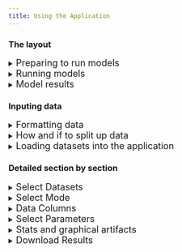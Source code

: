 ```yaml
---
title: Using the Application
---
```


### The layout

<details>

<summary><font size = "4">Preparing to run models</font></summary>

The app components are ordered to go left right / top to bottom, usually in the order you would modify them in a typical workflow. 

At the very top, we have a few buttons. The first is a link to go to the home page (***NOTE TO SELF, may deprecate if move to one page app***), a link to the documentation (this website), and in the right we have the git versions and buttons with links to the git repos. 

![Navigation](/content/images/app_screenshot_top_buttons.png)

In the top left, we have the data upload / select pane. You can browse through existing datasets in the app or upload further datasets. 

![Data browsing and upload section of the app](/content/images/app_screenshot_data.png)

The datasets will do different things depending on which 'mode' is selected. 

![Mode and approach section of the app](/content/images/app_screenshot_mode.png)

To the right, once one or more datasets are selected, options are available in the Data Columns pane. This allows for selection of which columns will be considered in the model run event. Depending on mode and the dataset(s) selected, you will have different options here and your choices will result in different behaviors (see more details in Data Columns section) 

![Data Columns pane](/content/images/app_screenshot_data_columns.png)

To the right of that, you have options for parameterization. Within this pane, you can choose parameters for signal processing,

![Parameters pane: signal processing](/content/images/app_screenshot_signal_processing.png)

parameters specific to the mode, 

![Parameters pane: mode general](/content/images/app_screenshot_general_train_params.png)

and parameters specific to the training/fine-tuning approach.

![Parameters pane: approach](/content/images/app_screenshot_approach_specific_train_params.png)

Once all of these sections have been considered, you can run the particular model event (will vary depending on mode) with the run button. 

![Run button](/content/images/app_screenshot_run.png)

</details>

<details>

<summary><font size = "4">Running models</font></summary>

The run button will execute the model run event based on the parameters provided in the aforementioned sections.

![Run button](/content/images/app_screenshot_run.png)

While the model is running, there is an intermediate app stage where you will be provided live information. The run button will display as a loading icon during training. Jobs cannot be canceled once started (***NOTE: maybe can change if move to single page app?***). To the left of the run button is logging information for the algorithm process.

![Event logs](/content/images/run_in_progress_logs.png)

To the right is a live display of the training loss and validation loss, used to assess the appropriate degree of model fitting and help select a resonable training time or early stopping criterion. 

![Training loss curve](/content/images/run_in_progress_graph.png)

While model training is ongoing, the numner of concurrent tensorflow jobs in the top bar will increment up by one. This is a global value shared between all users currently training models on the server, and exists to help identify if any errors or poor performance could be related to resource contention.

![Concurrent tensorflow jobs](/content/images/run_in_progress_concurrent.png)

Any errors observed during model training will be displayed in the bottom left, accompanied by a banner error. 

![Errors](/content/images/errors.png)

</details>

<details>

<summary><font size = "4">Model results</font></summary>

If the model run event has finished without errors, you can scroll down to see outputs relevant to the mode selected. 

![Completed run](/content/images/run_complete.png)

In the center section are stats and graphical artifacts demonstrating model behaviors and performance. Depending on whether truth ages were provided, this will show a truth vs prediction scatterplot, a histogram, or both if age data are partially provided. Color values will indicate splits if in training or fine tuning mode, or dataset name if in inference mode.

![Stats and graphical artifacts](/content/images/run_complete_stats.png)

While also mentioned as a live feedback source while running models, the completed training loss curve is available in the top right. Note that all embedded visualizations have built in features such as allowing zooming, hovering points for more precise values, and saving views as an image directly. 

![Training loss artifact](/content/images/run_complete_loss_curve.png)

On the left are the parameters used for the completed run. There are also two fields where you can add some descriptive information on the run: a name and a description, which are metadata which are attached to exported objects once provided. 

![Model run configuration](/content/images/run_complete_configuration.png)

On the right are a few options to export model results. The download results button downloads run outputs (model objects, age predictions, metadata, etc), and the upload trianed model (only available after training or fine-tuning) allows for you to upload a model so it is available for subsequent inference or fine-tuning by any lab users. After upload, it will be immediately available for further workflows using that trained model. 

![Outputs](/content/images/run_complete_outputs.png)

</details>

### Inputing data 

<details>

<summary><font size = "4">Formatting data</font></summary>

First, you will need to identify the data that you'd like to work with. The technique specifically accepts both spectroscopy data along with other per-otolith biological or spatiotemporal contextual data. The codebase and app use a fairy primitive string matching protocol, and they both make assumptions about what certain columns do based on naming, so remember:

**What you name columns matters!**

All of the naming conventions are defined at the codebase level, within the file ["constants"](https://github.com/noaa-afsc/ftnirs-ml-codebase/blob/main/ftnirsml/constants.py) within the ML codebase. Here are some examples of a few of them at the time of writing:

* IDNAME = "id"
* RESPONSENAME = "age"
* WN_STRING_NAME = 'wn**'
* SPLITNAME = "split"

This means that the codebase and application will give columns with these names special treatment, and so when preparing data you will need to be very aware when you need to name your dataset with on of these columns. Here are their definitions:

* id: a unique identifier that should be globally unique to the specific otolith. Keeping the id specific to the identity of the otolith is important, as when many datasets are being used for training there are filters within the app to ensure that incidental duplicate values that lead to dataset contamination and comprimised results are not present  The contents are not as important, this could be a path to an image, an integer key, a hash, etc.

* age: this is the response variable, and while it is not necessary to include in every dataset (such as when this is not available and should be predicted with inference in the app), it is needed for model training or fine-tuning. The app will be flexible if the age column is provided but ages are only available for certain rows- for these datasets, mark missing ages as NA.  

* wn\*\*: this is the syntax that wav numbers should correspond to. The app will assume any column with characters containing 'wn' (***note to self, this is a good back end improvement, should just match to start of string***) is a wav number column. The numbers should directly follow the 'wn' prefix, so a value 8000 would be specified as "wn8000". Decimal values are ok, ie wn8000.0023. The wav numbers can be in ascending or decending order but must be consecutive (cannot have other biological/spatiotemporal columns interspersed between them), and where they are located in the dataframe does not matter. (***note to self: test all these assumptions, reduce if more permissive than remembered***)

* split: OPTIONAL: this is defined if you would like to define custom training splits during training. If you do want to define training splits, you must define this columns with the exact categories "training","validation","test" (you may leave out one or two of these as desired). You can also define this column, and within the app still specify app generated splits as desired.

In addition to these specific values, there is also a registry of 'standard variables', which help combine like data between different groups and also contain information about the type of data which help for how the application treats these data types. Here is an example of how these are defined: 

STANDARD_COLUMN_NAMES = {IDNAME:{'data_type':'unq_text'},
        SPLITNAME:{'data_type':'int'},
        'catch_year' : {'data_type':'int'},
        'catch_month': {'data_type': 'int'},
        'catch_day': {'data_type': 'int'},
        'sex' : {'data_type':'categorical'},
        RESPONSENAME : {'data_type':'numeric'},
        'latitude' : {'data_type':'numeric'},
        'longitude' : {'data_type':'numeric'},
        'region': {'data_type': 'categorical'},
        'fish_length': {'data_type': 'numeric'},
        'fish_weight': {'data_type': 'numeric'},
        'otolith_weight': {'data_type': 'numeric'},
        'gear_depth': {'data_type': 'numeric'},
        'gear_temp': {'data_type': 'numeric'}
        }

In the above, declaring categorical variables will allow for instance the application to automatically apply one-hot encoding to these variables. (***note to self, this is a good back end improvement, define UNITS in this structure***)

***NOTE: there is also a sneaky/unexpected behavior to watch out for. The codebase relies on a simple string match to determine whether a column represents a 'one-hot-encoded' column once the one hot encoded categorical column has been expanded into multiple columns. This is essential a reserved sequence of characters, that if they conflict with column names may result in adverse behaviors. The reserved sequence of characters is defined in the ["constants"] file (https://github.com/noaa-afsc/ftnirs-ml-codebase/blob/main/ftnirsml/constants.py) within the ML codebase, as ONE_HOT_FLAG. This should be kept static while data are in training cycles to allow for consistency of how these one-hot-encoded columns are treated. 

![Application interpretation of a dataset based on names of columns in dataset](/content/images/standard_columns.png)

For some examples of properly formatted data, you can refer to sample [datasets](https://github.com/noaa-afsc/ftnirs-ml-codebase/tree/main/tests/Data) in the tests folder of the ML codebase.

</details>

<details>

<summary><font size = "4">How and if to split up data</font></summary>

There are two different different philosophies to provide data to the app. One is with larger, expansive datasets meant to cover large portions of your dataset. These should be named and curated for keeping in the app for continuous reuse and shared use. 

Additionaly, you can split up datasets for more specific experiments involving varying along spatiotemporal groupings. While the app will allow you to aggregate data for processing in common, it does not contain features to split up larger datasets into smaller components (it does, however,  allow you to select which columns you'd like to consider in a given model run event). If you are doing a yearly model inference/update workflow, you may choose to load data in different temporally bounded datasets (data_2016.csv, data_2017.csv, etc) which will allow for fine grain control of which to include or leave out. If you are interested in performing experiments over geospatial differences (data_GoA.csv, data_Ber.csv) this is another way you can split up data. 

The app will flag and reject if there are multiple datasets that contain and equal id, to avoid dataset contaminiation issues during training that will comprimise results. It will do this at time of model training, meaning that datasets splitting up the same data in different ways can go into the application simultaneously. With many different possible ways to split up and organize data prior to the app, datasets of this style are best managed for short term use, and will need to get cleared out periodically by site admins to keep the number of total datasets to resonable levels in the dropdowns (***NOTE to self: this is a good QoL feature: temporary datasets.). 

![Application error for non-unique IDs](/content/images/id_nonunique.png)

</details>


<details>

<summary><font size = "4">Loading datasets into the application </font></summary>

To upload data into the app, use the upload button in the top left. 

![Data browsing and upload section of the app](/content/images/app_screenshot_data_zoom.png)

</details>

### Detailed section by section 


<details>

<summary><font size = "4">Select Datasets </font></summary>

This section allows you to select from previously uploaded data and upload new datasets. Any .csv file will be accepted, and the app will attempt to use certain columns based on exact matches to naming convention. Depending on the mode, the purpose of the dataset will be variable. For most downstream operations, datasets are used as a vertically concatenated (think 'rbind' in R) combination of all the selected datasets. Output data will use names and unique hashes of these component datasets for record keeping and more detailed breadowns outside of the app. 

See next section for how these selected datasets are used for the different modes. 

![Data browsing and upload section of the app](/content/images/app_screenshot_data_zoom.png)

</details>

<details>

<summary><font size = "4">Select Mode</font></summary>

ML models that fit the application native format can be directly uploaded. See examples of use of the ML codebase, including the case where you convert an existing model into the compatible application model format. For inputting models generated through the application, simply path to the output .keras.zip file downloaded from a previous training event. 

The datasets you have selected will function differently depending on what mode you select:

* If 'training' is selected, the selected dataset(s) will function as training data. 
* If 'inference' is selected, the selected dataset(s) will function as data upon which inference is applied (output statistics will use existance of 'age' if available, otherwise will report histogram of output ages)
* If 'fine-tuning' is selected, the selected dataset(s) will function as data for which the model is fine tuned on.

<details>

<summary>Training Mode</summary>

The training mode is used when a new model is being trained using a combination of user selected training data (indicated in the data selection pan in the top left) and a given techinique ("approach"). The "basic model" approach is a simple and minimal archetecture that is customizable in parameters and is trained in a single training event. The hyperband algorithm is a more sophisticated orchestration technique where model archecture is 'tuned' to optimize performance over a sequence of optimization rounds. 

These approaches are defined in the ML codebase, and must be encorporated into the application code itself. The application code has been designed so addition of additional approaches is straightforward.

![An example of two different available approaches in the training mode](/content/images/app_screenshot_data.png)

</details>

<details>

<summary>Inference mode</summary>

The inference mode is used when a previously trained model exists, and you wish to apply it to a different dataset. The inference mode will take this chosen model and attempt, if compatible, to apply it to the user selected training data (indicated in the data selection pan in the top left). Note that the application will aggressively attempt to make datasets compatible, so pay attention to any information provided in the model metadata as well as in the data pane. Datasets run for inference can include the response column. If the response column is provided, R2 scores will be provided, if not, a histogram of ages with be provided, and if ages are partially known, both will be provided. 

When a trained model is selected, the app will display any available metadata. This can help assess compatibility with different datasets. This also includes metadata on any description given to the model (good practice is to discuss the training data used), as well as other information relevant for fine-tuning. 

![Model metadata, inference](/content/images/app_screenshot_mode_inference.png)

</details>

<details>

<summary>Fine-tuning mode</summary>

The fine-tuning mode is used when a previously trained model exists, and you wish to retain some information from the previous weights while 'fine-tuning' it on another dataset. This is an operation that takes some nuance, especially considering the shallow depth of most of these models which make it very easy to discard existing weights if number of training epochs and learning rate (***NOTE to self: is this even in here? Add??***) is not chosen carefully. 

The model metadata contains information relevant for fine-tuning, including the max_bio_columns, which is relevant for fine-tuning as it represents the total amount of non-wavenumber columns supported by the model archetecture for further fine-tuning. If the number of non-wavenumber columns exceeds this value, further retraining will not be possible. 

</details>

</details>

<details>

<summary><font size = "4">Data Columns</font></summary>

The data columns pane is responsive to both:

* The column names in the selected datsets, and
* The mode selected

The data pane will display the following information: 

1. Whether a given data column is selectable (optional) for the particular mode. Columns that are not selectable will generally say why.  
2. Wav numbers and spectrography attributes for each different dataset, as well as if they are 'valid' (fit the criteria for wn** columns and are formatted correctly), and equivalent (how many match the same spectroscopy settings)
3. Whether columns match known reserved names (id, split, age), Standard Column names, or other. 
4. The number of datasets where the particular column is included.
5. Any special treatment of that particular column. This can include: 
    * treated as a reserved column name (unselectable- automatically used)
    * one hot encoding was applied (default for standard columns marked as 'categorical' type)
    * information on whether or not columns present in a selected model archetecture are present in provided datasets. 

![Information in Data Columns](/content/images/data_columns_lots_o_details.png)

<details>

<summary>Training Mode</summary>

The data pane will provide the above information, and should be fairly self explanatory. Data that are unselected will not be used to train the model. You may choose to unselect or retain partial matches between the different selected datasetes. Sometimes, it may help to remove partial matches for more consistent model performance between different datasets, whereas conversely it may help optimize for performance to leave certain partially available columns in. 

![Examples of information feedback from Data Pane from selections; training mode](/content/images/training_data_pane.png)

</details>

<details>

<summary>Inference Mode</summary>

When a trained model is selected, and there are differences between the data columns used to train the model and the data columns available in the selected dataset, the application will unselect the data columns as an option without options to reselect, and state why. This could be either that: 

* the column is **included in pretrained model** (but absent from dataset) 
* the column is **not used in pretrained model** (but present in dataset) 

For data columns that are present in both the dataset(s) and pretrained model, it will be optional to include them. When the data are fully available, you would usually elect to include available data that match the trained model. In cases where the selected datasets partially match what the model has available, you may prefer to remove a partially available column to allow for more equal treament by the model among the datasets. You can also choose to unselect certain data for experimental reasons (for example, to simulate the effect of a potentially absent data column in the future). 

![Examples of information feedback from Data Pane from selections; inference mode](/content/images/inference_mode_data_pane.png)

</details>

<details>

<summary>Fine-tuning Mode</summary>

For the fine-tuning mode, the Data Column section is a mix of the behaviors of training and inference. The model archetectures on first training are hardcoded (***NOTE: for now***) to provide a maximum of 100 biological/geospatial/temporal features for future trainings, allowing the same weights to be preserved while being flexible to dynamic data availability. This means that datasets that are now available for retraining will be possible to include even if not present in the original model. The Data Column pane will flag standard columns which, like in inference, are either present on the model archetecture and absent in the data (**included in pretrained model**), but will also provide this message when columns in the dataset are included in the pretrained model to help distinguish and clarify decisions when it comes to choosing to include/exlude new data or data already present in the model during retraining.  

![Examples of information feedback from Data Pane from selections; fine-tuning mode](/content/images/fine_tuning_data_pane.png)


</details>

Both inference and fine-tuning will flag if a column was NULLIFIED in the last training event, meaning, the biological/geospatial/temporal data was named and included some point in the model training, but in the latest round was given a dummy value to deprioritize it for retraining. For inference, a column currently nullified shouldn't be used except for experimental reasons. NULLIFIED columns can be added back in as desired for fine-tuning, but care should be taken when reintroducing it as performance impacts can be unpredictable. 

![Data Pane showing columns that were nullifed in last retraining](/content/images/nullified.png)

</details>

<details>

<summary><font size = "4">Select Parameters</font></summary>

The Select Parameters section allows you to define relevant parameters for the model run event. This is broken down into three component sections: signal processing parameters, mode parameters, and approach parameters. Some number of these are applicable for each mode, and the way each component section is interfaced with changes depending on the selected mode.

<details>

<summary>Signal processing parameters</summary>

This section is where signal processing algorithms are selected. These can only be changed in a new training event. 

![Signal processing options during training](/content/images/parameters_signal_processing1.png)

Interpolation can be set to custom bounds to promote interoperability in future use, otherwise it will default to the minimum and maximum values present in the training dataset. 

![Signal processing options during training; custom interpoloation](/content/images/parameters_signal_processing2.png)

During inference or retraining, this section shows the preset parameters which will be applied to the model run but are unchangeable. If the wav numbers have different attributes (start, end, step), 1d interpolation will be applied to attempt to make the signal compatible. 

![Fixed signal processing choices for inference and retraining](/content/images/parameters_signal_processing3.png)

</details>

<details>

<summary>Mode parameters</summary>

Mode parameters are generic to a specific mode: training, inference, or fine-tuning. Training options include a seed (to help ensure reproduceable initial random weights), custom defined splits, number of epochs, and early stopping parameters (**note that manual early stopping is not currently supported**). 

Currently, there are no parameters specific to inference.

![Parameters for training/fine-tuning modes](/content/images/parameters_signal_mode_training.png)

</details>

<details>

<summary>Approach parameters</summary>

Mode parameters are generic to a specific training approach. Approaches are meant to expand and vary to cover different resonable scientific approaches to model training. The parameters vary depending on the approach, and when developing new approaches, you can define these using a special data structure in the ML codebase to avoid having to develop the front end code to encorporate them (TRAINING APPROACHES variable in the ["constants"](https://github.com/noaa-afsc/ftnirs-ml-codebase/blob/main/ftnirsml/constants.py) file within the ML codebase)

![Parameters for training/fine tuning approaches](/content/images/parameters_signal_approach.png)

</details>

</details>

<details>

<summary><font size = "4">Stats and graphical artifacts</font></summary>

After a model run event, some performance feedback will be provided back in form of stats and graphical artifacts. What you get varies on a few conditions: 

Training/fine tuning: you will get back performance stats grouped down by split. The performance stats will include n, r2, loss, mse (mean square error) and mae (mean average error). Generally r2 is your most informative feedback, and differences in r2 between the different splits can be used to quickly assess whether underfitting or overfitting has taken place (along with the training graph to the right of the run button). These modes will always produce a scatterplot of true age values vs. predicted values, allowing for more detailed information on performance bias and variance across the age range.

![Training/fine-tuning, by split](/content/images/app_screenshot_training_stats.png)

Inference: If truth ages are provided when inference is run, inference will produce performance stats just like in training/fine-tuning. the data will now be grouped by component dataset, as split is not used during inference. (***NOTE to self: should probably have stats breakdown at dataset level as well in this case?***)

![Inference, with truth ages](/content/images/app_screenshot_inf_truth_ages.png.png)

If not, it will produce a histogram of ages (***NOTE to self: in unaged case, should probably still be grouped by dataset?***). 

![Inference, no truth ages](/content/images/app_screenshot_predicted_ages.png)

If you have some ages provided and some ages missing in your training dataset, you will get both graphics. 

![Inference, mixed availability of ages](/content/images/app_screenshot_inf_truth_ages_some_missing.png)

**Graphical outputs need to be downloaded individually as needed: they are not retained in the bundle of downloaded artifacts, although the information is there to recreate them as needed**. Click in the top right option on any interactive figure to download it. 

![Interactive figure with download option](/content/images/app_screenshot_figure_save.png)

Statistical outputs are available as part of the standard downloaded results. All figures and stats can be recreated with downloaded datasets. 

</details>

<details>

<summary><font size = "4">Download Results</font></summary>

The download results option will download to your local PC a bundle of files that
are useful for quantifying performance, supporting more sophisticated downstream analysis, using the trained model outside of the application, and tracking versioning. 

When you download the data, it will save a bundle of file within a tar.gz format file. 

![Downloaded data and results](/content/images/file_download.png)

![Contents](/content/images/outputs_unpacked.png)

You can use a tool like winzip or 7zip to unpack it locally as a directory. The included files are: 

- stats.csv: the model run stats.
- [model_name].keras.zip: this is the model object with bundled metadata which is interoperable withe the apcation and ML codebase. The [model_name].keras.zip object can be further unpacked to extract the keras model and metadata, but the .zip file itself is used by both of these tools as the standard formatted model object. (see more information on working with this format in the ML codebase section ***LINK***). This will match the name provided by you in the app, if provided, otherwise it will be 'unnamed.keras.zip'. 
- ml_formatted_data_plus_untransformed_ages.csv: this is a dataset which includes the data as formatted prior to the model run event. It also includes untransformed ages. This allows you to understand the actual dataset that the model was trained on (includes formatting / post processing like, one hot encoding, applied scalers, interpolation, etc). This table also contains hashes to uniquely identify different component datasets, to allow for tracking assumptions of data used over time. This is the primary data object that should allow you to better understand the model behavior via the formatted dataset, do more sophisticated analysis of prediction performance downstream, and troubleshoot unexpected or undesireable behaviors. 
- config.yml: this contains parameter selections for the model run event.

![Output dataset for downstream analysis](/content/images/dataset_output_ex.png)




